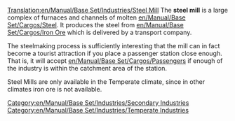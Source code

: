 [[Translation:en/Manual/Base Set/Industries/Steel Mill]]
{{en/Manual/Base Set/Industries/Industries|Image=[[File:en/Manual/Base Set/Industries/Steelmill.png]]
|name=Steel Mill
|climates=[[en/Manual/Climates]]
|accepts=[[en/Manual/Base Set/Cargos/Iron Ore]]
|produces=[[en/Manual/Base Set/Cargos/Steel]]
}}
The '''steel mill''' is a large complex of furnaces and channels of molten [[en/Manual/Base Set/Cargos/Steel]]. It produces the steel from [[en/Manual/Base Set/Cargos/Iron Ore]] which is delivered by a transport company.

The steelmaking process is sufficiently interesting that the mill can in fact become a tourist attraction if you place a passenger station close enough.  That is, it will accept [[en/Manual/Base Set/Cargos/Passengers]] if enough of the industry is within the catchment area of the station.

Steel Mills are only available in the Temperate climate, since in other climates iron ore is not available.

[[Category:en/Manual/Base Set/Industries/Secondary Industries]]
[[Category:en/Manual/Base Set/Industries/Temperate Industries]]